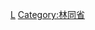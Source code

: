 {{Navbox
|bodyclass=hlist

|state      = autocollapse<!--autocollapse、uncollapsed、collapsed、plain、off-->
|name       = 林同省行政区划
|title      = [[越南]][[林同省]]行政区划
|image      = [[file:Flag of Vietnam.svg|border|50px|越南国旗]]
|above      =
|abovestyle = 
|listclass  = hlist

|group1 = [[省辖市]]（2）
| list1 =
*[[大叻市]]
*[[保禄市]]
|group2 = [[县]]（10）
| list2 =
*[[保林县 (林同省)|保林县]]
*[[吉仙县]]
*[[夷灵县]]
*[[达怀县]]
*[[达得县]]
*[[丹龙县]]
*[[单阳县]]
*[[德重县]]
*[[乐阳县]]
*[[林河县]]
|belowstyle = text-align: left;
|below      = 参阅：[[越南县级以上行政区列表]]
}}<noinclude>
[[Category:越南二级行政区模板|L]]
[[Category:林同省]]
</noinclude>